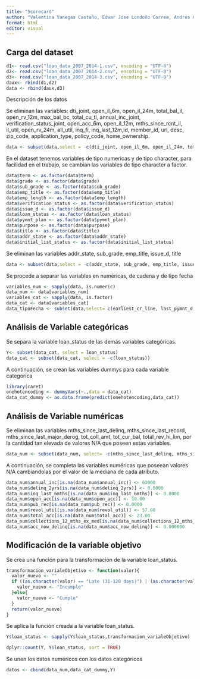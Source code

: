 ```yaml
---
title: "Scorecard"
author: "Valentina Vanegas Castaño, Edwar Jose Londoño Correa, Andres Castrillón Velasquez, Diego Andres Chavarria Riaño, Sebastian Rendon Arteaga"
format: html
editor: visual
---
```


## Carga del dataset

```r
d1<- read.csv("loan_data_2007_2014-1.csv", encoding = "UTF-8")
d2<- read.csv("loan_data_2007_2014-2.csv", encoding = "UTF-8")
d3<- read.csv("loan_data_2007_2014-3.csv", encoding = "UTF-8")
daux<- rbind(d1,d2)
data <- rbind(daux,d3)
```

Descripción de los datos


Se eliminan las variables: dti_joint, open_il_6m, open_il_24m, total_bal_il, open_rv_12m, max_bal_bc, total_cu_tl, annual_inc_joint, verification_status_joint, open_acc_6m, open_il_12m, mths_since_rcnt_il, il_util, open_rv_24m, all_util, inq_fi, inq_last_12m,id, member_id, url, desc, zip_code, application_type, policy_code, home_ownership.

```r
data <- subset(data,select = -c(dti_joint, open_il_6m, open_il_24m, total_bal_il, open_rv_12m, max_bal_bc, total_cu_tl, annual_inc_joint, verification_status_joint, open_acc_6m, open_il_12m, mths_since_rcnt_il, il_util, open_rv_24m, all_util, inq_fi, inq_last_12m, id, url, desc, zip_code, application_type, member_id, policy_code, home_ownership))
```


En el dataset tenemos variables de tipo numericas y de tipo character, para facilidad en el trabajo, se cambian las variables de tipo character a factor.

```r
data$term <- as.factor(data$term)
data$grade <- as.factor(data$grade)
data$sub_grade <- as.factor(data$sub_grade)
data$emp_title <- as.factor(data$emp_title)
data$emp_length <- as.factor(data$emp_length)
data$verification_status <- as.factor(data$verification_status)
data$issue_d <- as.factor(data$issue_d)
data$loan_status <- as.factor(data$loan_status)
data$pymnt_plan <- as.factor(data$pymnt_plan)
data$purpose <- as.factor(data$purpose)
data$title <- as.factor(data$title)
data$addr_state <- as.factor(data$addr_state)
data$initial_list_status <- as.factor(data$initial_list_status)
```

Se eliminan las variables addr_state, sub_grade, emp_title, issue_d, title

```r
data <- subset(data,select = -c(addr_state, sub_grade, emp_title, issue_d, title))
```

Se procede a separar las variables en numéricas, de cadena y de tipo fecha

```r
variables_num <- sapply(data, is.numeric)
data_num <- data[variables_num]
variables_cat <- sapply(data, is.factor)
data_cat <- data[variables_cat]
data_tipoFecha <- subset(data,select= c(earliest_cr_line, last_pymnt_d, next_pymnt_d, last_credit_pull_d))
```


## Análisis de Variable categóricas

Se separa la variable loan_status de las demás variables categóricas.

```r
Y<- subset(data_cat, select = loan_status)
data_cat <- subset(data_cat, select = -c(loan_status))
```

A continuación, se crean las variables dummys para cada variable categorica

```r
library(caret)
onehotencoding <- dummyVars(~.,data = data_cat)
data_cat_dummy <- as.data.frame(predict(onehotencoding,data_cat))
```

## Análisis de Variable numéricas

Se eliminan las variables mths_since_last_delinq, mths_since_last_record, mths_since_last_major_derog, tot_coll_amt, tot_cur_bal, total_rev_hi_lim, por la cantidad tan elevada de valores N/A que poseen estas variables.

```r
data_num <- subset(data_num, select= -c(mths_since_last_delinq, mths_since_last_record, mths_since_last_major_derog, tot_coll_amt, tot_cur_bal, total_rev_hi_lim))
```

A continuación, se completa las variables numéricas que poseean valores N/A cambiandolas por el valor de la mediana de cada atributo.

```r
data_num$annual_inc[is.na(data_num$annual_inc)] <- 63000
data_num$delinq_2yrs[is.na(data_num$delinq_2yrs)] <- 0.0000
data_num$inq_last_6mths[is.na(data_num$inq_last_6mths)] <- 0.0000
data_num$open_acc[is.na(data_num$open_acc)] <- 10.00
data_num$pub_rec[is.na(data_num$pub_rec)] <- 0.0000
data_num$revol_util[is.na(data_num$revol_util)] <- 57.60
data_num$total_acc[is.na(data_num$total_acc)] <- 23.00
data_num$collections_12_mths_ex_med[is.na(data_num$collections_12_mths_ex_med)] <- 0.0000
data_num$acc_now_delinq[is.na(data_num$acc_now_delinq)] <- 0.000000

```


## Modificación de la variable objetivo

Se crea una función para la transformación de la variable loan_status.

```r
transformacion_varialeObjetivo <- function(valor){
  valor_nuevo <- ""
  if ((as.character(valor) == "Late (31-120 days)") | (as.character(valor) == "Default")){
    valor_nuevo <- "Incumple"
  }else{
    valor_nuevo <- "Cumple"
  }
  return(valor_nuevo)
}
```

Se aplica la función creada a la variable loan_status.

```r
Y$loan_status <- sapply(Y$loan_status,transformacion_varialeObjetivo)
```

```r
dplyr::count(Y, Y$loan_status, sort = TRUE)
```

Se unen los datos numéricos con los datos categóricos

```r
datos <- cbind(data_num,data_cat_dummy,Y)
```
